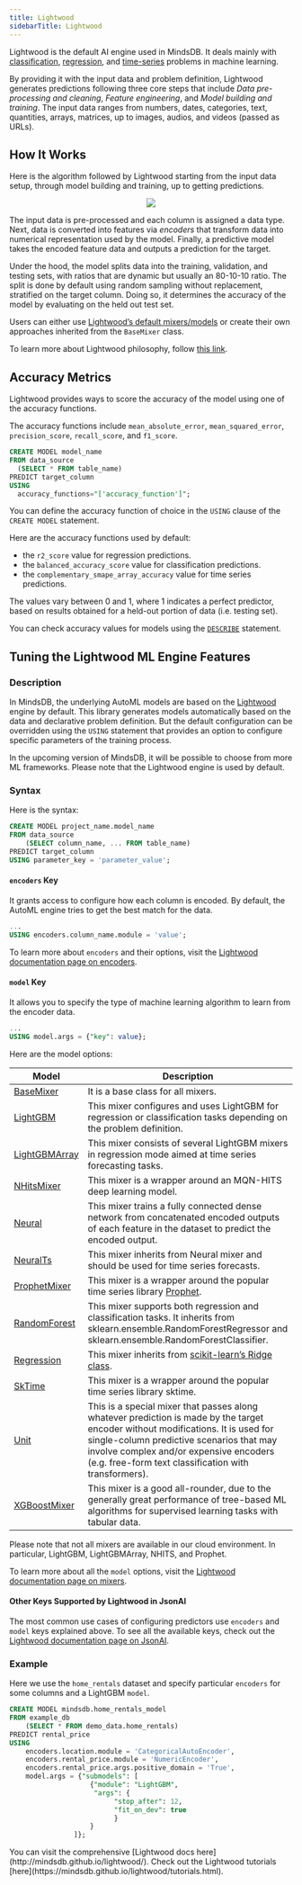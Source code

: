 ```yaml
---
title: Lightwood
sidebarTitle: Lightwood
---
```


Lightwood is the default AI engine used in MindsDB. It deals mainly with [classification](/sql/tutorials/customer-churn), [regression](/sql/tutorials/home-rentals), and [time-series](/sql/tutorials/house-sales-forecasting) problems in machine learning.

By providing it with the input data and problem definition, Lightwood generates predictions following three core steps that include *Data pre-processing and cleaning*, *Feature engineering*, and *Model building and training*. The input data ranges from numbers, dates, categories, text, quantities, arrays, matrices, up to images, audios, and videos (passed as URLs).

## How It Works

Here is the algorithm followed by Lightwood starting from the input data setup, through model building and training, up to getting predictions.

<p align="center">
  <img src="/assets/lightwood.png" />
</p>

The input data is pre-processed and each column is assigned a data type. Next, data is converted into features via *encoders* that transform data into numerical representation used by the model. Finally, a predictive model takes the encoded feature data and outputs a prediction for the target.

Under the hood, the model splits data into the training, validation, and testing sets, with ratios that are dynamic but usually an 80-10-10 ratio. The split is done by default using random sampling without replacement, stratified on the target column. Doing so, it determines the accuracy of the model by evaluating on the held out test set.

Users can either use [Lightwood’s default mixers/models](/integrations/ai-engines/lightwood#model-key) or create their own approaches inherited from the `BaseMixer` class.

To learn more about Lightwood philosophy, follow [this link](https://lightwood.io/lightwood_philosophy.html).

## Accuracy Metrics

Lightwood provides ways to score the accuracy of the model using one of the accuracy functions.

The accuracy functions include `mean_absolute_error`, `mean_squared_error`, `precision_score`, `recall_score`, and `f1_score`.

```sql
CREATE MODEL model_name
FROM data_source
  (SELECT * FROM table_name)
PREDICT target_column
USING
  accuracy_functions="['accuracy_function']";
```

You can define the accuracy function of choice in the `USING` clause of the `CREATE MODEL` statement.

<Note>
Here are the accuracy functions used by default:

- the `r2_score` value for regression predictions.
- the `balanced_accuracy_score` value for classification predictions.
- the `complementary_smape_array_accuracy` value for time series predictions.

The values vary between 0 and 1, where 1 indicates a perfect predictor, based on results obtained for a held-out portion of data (i.e. testing set).

You can check accuracy values for models using the [`DESCRIBE`](/sql/api/describe) statement.
</Note>

## Tuning the Lightwood ML Engine Features

### Description

In MindsDB, the underlying AutoML models are based on the [Lightwood](https://lightwood.io/) engine by default. This library generates models automatically based on the data and declarative problem definition. But the default configuration can be overridden using the `USING` statement that provides an option to configure specific parameters of the training process.

In the upcoming version of MindsDB, it will be possible to choose from more ML frameworks. Please note that the Lightwood engine is used by default.

### Syntax

Here is the syntax:

```sql
CREATE MODEL project_name.model_name
FROM data_source
    (SELECT column_name, ... FROM table_name)
PREDICT target_column
USING parameter_key = 'parameter_value';
```

#### `encoders` Key

It grants access to configure how each column is encoded. By default, the AutoML engine tries to get the best match for the data.

```sql
...
USING encoders.column_name.module = 'value';
```

To learn more about `encoders` and their options, visit the [Lightwood documentation page on encoders](https://lightwood.io/encoder.html).

#### `model` Key

It allows you to specify the type of machine learning algorithm to learn from the encoder data.

```sql
...
USING model.args = {"key": value};
```

Here are the model options:

| Model                                                               | Description                                                                                                                                                                                                                                                                         |
| -------------------------------------------------------------------- | ----------------------------------------------------------------------------------------------------------------------------------------------------------------------------------------------------------------------------------------------------------------------------------- |
| [BaseMixer](https://lightwood.io/mixer.html#mixer.BaseMixer)         | It is a base class for all mixers.                                                                                                                                                                                                                                                  |
| [LightGBM](https://lightwood.io/mixer.html#mixer.LightGBM)           | This mixer configures and uses LightGBM for regression or classification tasks depending on the problem definition.                                                                                                                                                                 |
| [LightGBMArray](https://lightwood.io/mixer.html#mixer.LightGBMArray) | This mixer consists of several LightGBM mixers in regression mode aimed at time series forecasting tasks.                                                                                                                                                                           |
| [NHitsMixer](https://lightwood.io/mixer.html#mixer.NHitsMixer)       | This mixer is a wrapper around an MQN-HITS deep learning model.                                                                                                                                                                                                                     |
| [Neural](https://lightwood.io/mixer.html#mixer.Neural)               | This mixer trains a fully connected dense network from concatenated encoded outputs of each feature in the dataset to predict the encoded output.                                                                                                                                   |
| [NeuralTs](https://lightwood.io/mixer.html#mixer.NeuralTs)           | This mixer inherits from Neural mixer and should be used for time series forecasts.                                                                                                                                   |
| [ProphetMixer](https://lightwood.io/mixer.html#mixer.ProphetMixer)   | This mixer is a wrapper around the popular time series library [Prophet](https://facebook.github.io/prophet/).                                                                                                                                                                      |                                        |
| [RandomForest](https://lightwood.io/mixer.html#mixer.RandomForest)   | This mixer supports both regression and classification tasks. It inherits from sklearn.ensemble.RandomForestRegressor and sklearn.ensemble.RandomForestClassifier.                                                                                                                                            |
| [Regression](https://lightwood.io/mixer.html#mixer.Regression)       | This mixer inherits from [scikit-learn’s Ridge class](https://scikit-learn.org/stable/modules/generated/sklearn.linear_model.Ridge.html).                                                                                                                                           |
| [SkTime](https://lightwood.io/mixer.html#mixer.SkTime)               | This mixer is a wrapper around the popular time series library sktime.                                                                                                                                                                                                              |
| [Unit](https://lightwood.io/mixer.html#mixer.Unit)                   | This is a special mixer that passes along whatever prediction is made by the target encoder without modifications. It is used for single-column predictive scenarios that may involve complex and/or expensive encoders (e.g. free-form text classification with transformers).     |
| [XGBoostMixer](https://lightwood.io/mixer.html#mixer.XGBoostMixer)   | This mixer is a good all-rounder, due to the generally great performance of tree-based ML algorithms for supervised learning tasks with tabular data.     |

<Note>
Please note that not all mixers are available in our cloud environment. In particular, LightGBM, LightGBMArray, NHITS, and Prophet.
</Note>

To learn more about all the `model` options, visit the [Lightwood documentation page on mixers](https://lightwood.io/mixer.html).

#### Other Keys Supported by Lightwood in JsonAI

The most common use cases of configuring predictors use `encoders` and `model` keys explained above. To see all the available keys, check out the [Lightwood documentation page on JsonAI](https://lightwood.io/api/types.html#api.types.JsonAI).

### Example

Here we use the `home_rentals` dataset and specify particular `encoders` for some columns and a LightGBM `model`.

```sql
CREATE MODEL mindsdb.home_rentals_model
FROM example_db
    (SELECT * FROM demo_data.home_rentals)
PREDICT rental_price
USING
    encoders.location.module = 'CategoricalAutoEncoder',
    encoders.rental_price.module = 'NumericEncoder',
    encoders.rental_price.args.positive_domain = 'True',
    model.args = {"submodels": [
                    {"module": "LightGBM",
                     "args": {
                          "stop_after": 12,
                          "fit_on_dev": true
                          }
                    }
                ]};
```

<Note>
You can visit the comprehensive [Lightwood docs here](http://mindsdb.github.io/lightwood/).
</Note>

<Tip>
Check out the Lightwood tutorials [here](https://mindsdb.github.io/lightwood/tutorials.html).
</Tip>

